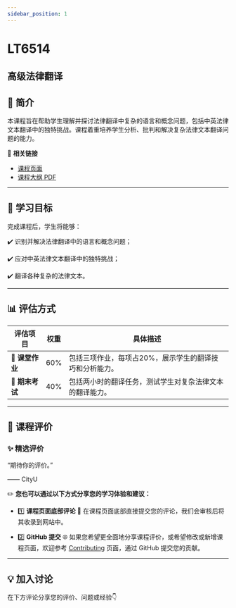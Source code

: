```yaml
---
sidebar_position: 1
---
```


# LT6514
## 高级法律翻译

## **📘 简介**
本课程旨在帮助学生理解并探讨法律翻译中复杂的语言和概念问题，包括中英法律文本翻译中的独特挑战。课程着重培养学生分析、批判和解决复杂法律文本翻译问题的能力。

🔗 **相关链接**
- [课程页面](https://www.cityu.edu.hk/catalogue/pg/202425/course/LT6514.htm)
- [课程大纲 PDF](https://www.cityu.edu.hk/catalogue/pg/202425/course/LT6514.pdf)

---

## **🎯 学习目标**

完成课程后，学生将能够：

✔️ 识别并解决法律翻译中的语言和概念问题；

✔️ 应对中英法律文本翻译中的独特挑战；

✔️ 翻译各种复杂的法律文本。

---

## **📊 评估方式**

| **评估项目**              | **权重** | **具体描述**                                                                                     |
|--------------------------|---------|-----------------------------------------------------------------------------------------------|
| **📖 课堂作业**            | 60%     | 包括三项作业，每项占20%，展示学生的翻译技巧和分析能力。                                              |
| **📝 期末考试**            | 40%     | 包括两小时的翻译任务，测试学生对复杂法律文本的翻译能力。                                                |

---

## **💬 课程评价**

### ✨ **精选评价**
<div className={commentStyles.commentBox}>
    <p className={commentStyles.commentText}>
        “期待你的评价。”
    </p>
    <p className={commentStyles.commentAuthor}>—— CityU</p>
</div>

✏️ **您也可以通过以下方式分享您的学习体验和建议：**

- 1️⃣ **课程页面底部评论**
💬 在课程页面底部直接提交您的评论，我们会审核后将其收录到网站中。

- 2️⃣ **GitHub 提交**
🌐 如果您希望更全面地分享课程评价，或希望修改或新增课程页面，欢迎参考 [Contributing](https://penjc.github.io/cityU-navigator/contributing) 页面，通过 GitHub 提交您的贡献。

---

## **💡 加入讨论**

在下方评论分享您的评价、问题或经验👇
<Utterances />
